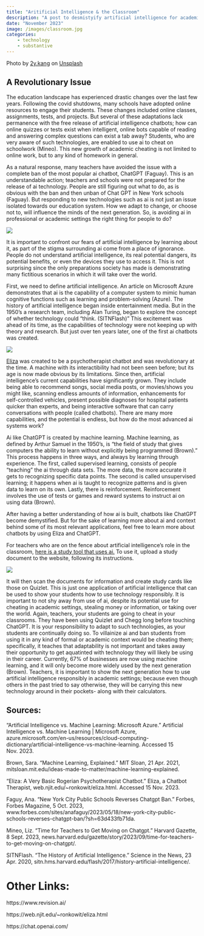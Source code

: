 ```yaml
---
title: "Aritificial Intelligence & the Classroom"
description: "A post to desmistyify artificial intelligence for academic use."
date: "November 2023"
image: /images/classroom.jpg
categories: 
    - technology
    - substantive
---
```


Photo by <a href="https://unsplash.com/@2ykang?utm_content=creditCopyText&utm_medium=referral&utm_source=unsplash">2y.kang</a> on <a href="https://unsplash.com/photos/an-empty-classroom-with-wooden-desks-and-windows-dFohf_GUZJ0?utm_content=creditCopyText&utm_medium=referral&utm_source=unsplash">Unsplash</a>
  
## A Revolutionary Issue

The education landscape has experienced drastic changes over the last few years. Following the covid shutdowns, many schools have adopted online resources to engage their students. These changes included online classes, assignments, tests, and projects. But several of these adaptations lack permanence with the free release of artificial intelligence chatbots; how can online quizzes or tests exist when intelligent, online bots capable of reading and answering complex questions can exist a tab away? Students, who are very aware of such technologies, are enabled to use ai to cheat on schoolwork (Mineo). This new growth of academic cheating is not limited to online work, but to any kind of homework in general.

As a natural response, many teachers have avoided the issue with a complete ban of the most popular ai chatbot, ChatGPT (Faguay). This is an understandable action; teachers and schools were not prepared for the release of ai technology. People are still figuring out what to do, as is obvious with the ban and then unban of Chat GPT in New York schools (Faguay). But responding to new technologies such as ai is not just an issue isolated towards our education system. How we adapt to change, or choose not to, will influence the minds of the next generation. So, is avoiding ai in professional or academic settings the right thing for people to do?

<img src="postImages/chatGPT.png" class="center">

It is important to confront our fears of artificial intelligence by learning about it, as part of the stigma surrounding ai come from a place of ignorance. People do not understand artificial intelligence, its real potential dangers, its potential benefits, or even the devices they use to access it. This is not surprising since the only preparations society has made is demonstrating many fictitious scenarios in which it will take over the world. 

First, we need to define artificial intelligence. An article on Microsoft Azure demonstrates that ai is the capability of a computer system to mimic human cognitive functions such as learning and problem-solving (Azure). The history of artificial intelligence began inside entertainment media. But in the 1950’s a research team, including Alan Turing, began to explore the concept of whether technology could “think. (SITNFlash)” This excitement was ahead of its time, as the capabilities of technology were not keeping up with theory and research. But just over ten years later, one of the first ai chatbots was created. 

<img src="postImages/ELIZA.png" class="center">

[Eliza](https://web.njit.edu/~ronkowit/eliza.html) was created to be a psychotherapist chatbot and was revolutionary at the time. A machine with its interactibility had not been seen before; but its age is now made obvious by its limitations. Since then, artificial intelligence’s current capabilities have significantly grown. They include being able to recommend songs, social media posts, or movies/shows you might like, scanning endless amounts of information, enhancements for self-controlled vehicles, present possible diagnoses for hospital patients quicker than experts, and being interactive software that can carry conversations with people (called chatbots). There are many more capabilities, and the potential is endless, but how do the most advanced ai systems work? 

Ai like ChatGPT is created by machine learning. Machine learning, as defined by Arthur Samuel in the 1950’s, is “the field of study that gives computers the ability to learn without explicitly being programmed (Brown).” This process happens in three ways, and always by learning through experience. The first, called supervised learning, consists of people “teaching” the ai through data sets. The more data, the more accurate it gets to recognizing specific data points. The second is called unsupervised learning; it happens when ai is taught to recognize patterns and is given data to learn on its own. Lastly, there is reinforcement. Reinforcement involves the use of tests or games and reward systems to instruct ai on using data (Brown).

After having a better understanding of how ai is built, chatbots like ChatGPT become demystified. But for the sake of learning more about ai and context behind some of its most relevant applications, feel free to learn more about chatbots by using Eliza and ChatGPT.

For teachers who are on the fence about artificial intelligence’s role in the classroom, [here is a study tool that uses ai.](https://www.revision.ai) To use it, upload a study document to the website, following its instructions. 

<img src="postImages/revisionAI.png" class="center">

It will then scan the documents for information and create study cards like those on Quizlet. This is just one application of artificial intelligence that can be used to show your students how to use technology responsibly. It is important to not shy away from use of ai, despite its potential use for cheating in academic settings, stealing money or information, or taking over the world. Again, teachers, your students are going to cheat in your classrooms. They have been using Quizlet and Chegg long before touching ChatGPT. It is your responsibility to adapt to such technologies, as your students are continually doing so. To villainize ai and ban students from using it in any kind of formal or academic context would be cheating them; specifically, it teaches that adaptability is not important and takes away their opportunity to get aquatinted with technology they will likely be using in their career. Currently, 67% of businesses are now using machine learning, and it will only become more widely used by the next generation (Brown). Teachers, it is important to show the next generation how to use artificial intelligence responsibly in academic settings; because even though others in the past tried to say otherwise, they will be carrying this new technology around in their pockets- along with their calculators.

## Sources:

“Artificial Intelligence vs. Machine Learning: Microsoft Azure.” Artificial Intelligence vs. Machine Learning | Microsoft Azure, azure.microsoft.com/en-us/resources/cloud-computing-dictionary/artificial-intelligence-vs-machine-learning. Accessed 15 Nov. 2023.

Brown, Sara. “Machine Learning, Explained.” MIT Sloan, 21 Apr. 2021, mitsloan.mit.edu/ideas-made-to-matter/machine-learning-explained. 

“Eliza: A Very Basic Rogerian Psychotherapist Chatbot.” Eliza, a Chatbot Therapist, web.njit.edu/~ronkowit/eliza.html. Accessed 15 Nov. 2023.

Faguy, Ana. “New York City Public Schools Reverses Chatgpt Ban.” Forbes, Forbes Magazine, 5 Oct. 2023, www.forbes.com/sites/anafaguy/2023/05/18/new-york-city-public-schools-reverses-chatgpt-ban/?sh=63d433fb71da.

Mineo, Liz. “Time for Teachers to Get Moving on Chatgpt.” Harvard Gazette, 8 Sept. 2023, news.harvard.edu/gazette/story/2023/09/time-for-teachers-to-get-moving-on-chatgpt/.

SITNFlash. “The History of Artificial Intelligence.” Science in the News, 23 Apr. 2020, sitn.hms.harvard.edu/flash/2017/history-artificial-intelligence/.

# Other Links:

https://www.revision.ai/

https://web.njit.edu/~ronkowit/eliza.html

https://chat.openai.com/